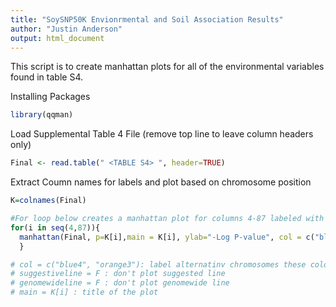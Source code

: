 ```yaml
---
title: "SoySNP50K Envionrmental and Soil Association Results"
author: "Justin Anderson"
output: html_document
---
```


This script is to create manhattan plots for all of the environmental variables found in table S4.  

Installing Packages
```r
library(qqman)
```


Load Supplemental Table 4 File (remove top line to leave column headers only)
```r
Final <- read.table(" <TABLE S4> ", header=TRUE)
```

Extract Coumn names for labels and plot based on chromosome position
```r
K=colnames(Final)

#For loop below creates a manhattan plot for columns 4-87 labeled with their corresponding column header
for(i in seq(4,87)){
  manhattan(Final, p=K[i],main = K[i], ylab="-Log P-value", col = c("blue4", "orange3"), suggestiveline = F, genomewideline = F )
  }

# col = c("blue4", "orange3"): label alternatinv chromosomes these colors
# suggestiveline = F : don't plot suggested line 
# genomewideline = F : don't plot genomewide line
# main = K[i] : title of the plot
```




